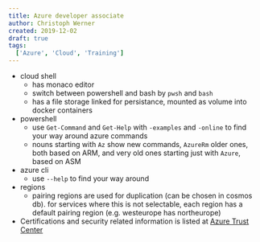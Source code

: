 ```yaml
---
title: Azure developer associate
author: Christoph Werner
created: 2019-12-02
draft: true
tags:
  ['Azure', 'Cloud', 'Training']
---
```


- cloud shell
  - has monaco editor
  - switch between powershell and bash by `pwsh` and `bash`
  - has a file storage linked for persistance, mounted as volume into docker containers
- powershell
  - use `Get-Command` and `Get-Help` with `-examples` and `-online` to find your way around azure commands
  - nouns starting with `Az` show new commands, `AzureRm` older ones, both based on ARM, and very old ones starting just with `Azure`, based on ASM
- azure cli
  - use `--help` to find your way around
- regions
  - pairing regions are used for duplication (can be chosen in cosmos db). for services where this is not selectable, each region has a default pairing region (e.g. westeurope has northeurope)
- Certifications and security related information is listed at [Azure Trust Center](https://azure.microsoft.com/de-de/overview/trusted-cloud/)

